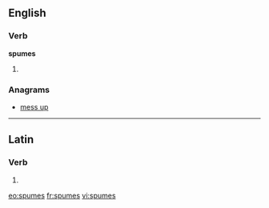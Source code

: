 ==English==

===Verb===
'''spumes'''

# {{third-person singular of|[[spume]]}}

===Anagrams===
* [[mess up#English|mess up]]

----

==Latin==

===Verb===
{{la-verb-form|spūmēs}}

# {{conjugation of|spumo|spūmō|2|s|pres|act|sub|lang=la}}
{{count page|[[Wiktionary:Page count]]}}

[[eo:spumes]]
[[fr:spumes]]
[[vi:spumes]]